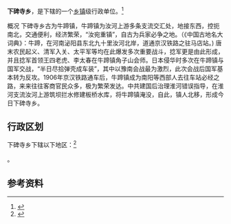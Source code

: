 {{中国乡级行政区|41/17/26/206/000}}

'''下碑寺乡'''，是{{PRC admin/fullname|41/17/26/206/000|3}}下辖的一个[[乡镇|乡镇]]级行政单位。<ref>{{PRC admin/ref sgc|{{PRC admin/parent|41/17/26/206/000}}}}</ref>

概况
下碑寺乡古为牛蹄镇，牛蹄镇为汝河上游多条支流交汇处，地接东西，控扼南北，交通便利，经济繁荣，“汝宛重镇”，自古为兵家必争之地。（《中国古地名大词典》：牛蹄，在河南泌阳县东北九十里汝河北岸，道通京汉铁路之驻马店站。) 唐末农民起义、清军入关、太平军等均在此爆发多次重要战斗，捻军更是由此形成，并且捻军首领王四老虎、李太春在牛蹄镇角子山会师。日本侵华时多次在牛蹄镇与国军交战，“半日尽拾弹壳成车装”，其中以豫南会战最为激烈，此次会战后国军基本转为反攻。1906年京汉铁路通车后，牛蹄镇成为南阳等西部人去往车站必经之路，来来往往客商官民众多，极为繁荣发达。中共建国后治理淮河错误指导，在淮河支流汝河上游筑坝拦水修建板桥水库，将牛蹄镇淹没，自此，镇人北移，形成今日下碑寺乡。

== 行政区划 ==

下碑寺乡下辖以下地区：<ref>{{PRC admin/ref sgc|41/17/26/206/000}}</ref>

{{PRC admin/children|41/17/26/206/000}}。

== 参考资料 ==

{{reflist}}

{{行政区划小作品}}
{{PRC admin/navcat|41/17/26/206/000}}
